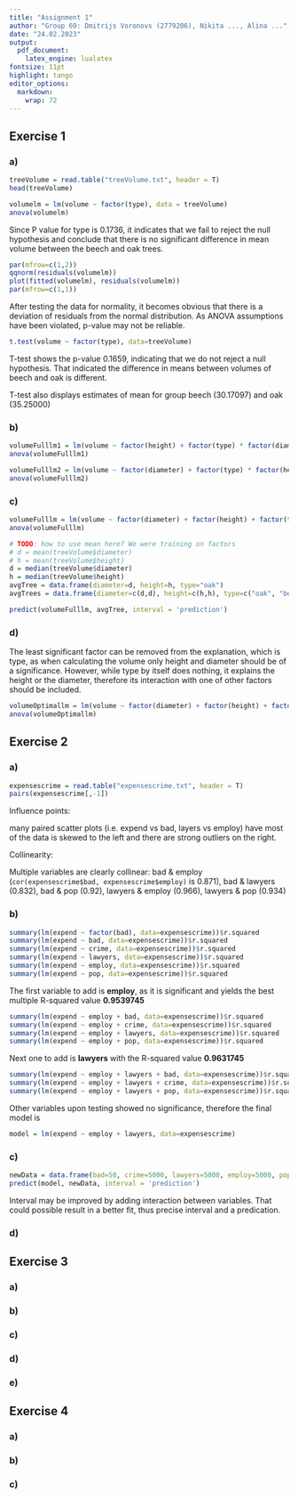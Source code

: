 ```yaml
---
title: "Assignment 1"
author: "Group 69: Dmitrijs Voronovs (2779206), Nikita ..., Alina ..."
date: "24.02.2023"
output: 
  pdf_document: 
    latex_engine: lualatex
fontsize: 11pt
highlight: tango
editor_options: 
  markdown: 
    wrap: 72
---
```


## Exercise 1

```{=html}
<!--# 
The Amsterdamsche Bos forestry wishes to estimate the total wood volume of the trees on its domain. To this end the forestry has cut a sample of 59 trees of their most prevalent types beech and oak and collected the data from the cut trees in the file treeVolume.txt Download treeVolume.txt. The volume of these trees alongside with their height and trunk diameter have been measured; these are the columns volume, height and diameter, respectively. Column type gives the tree type: Beech or Oak. The tree type, height and diameter can be measured in the field without sacrificing the tree. The forestry hypothesizes that these are predictive of the wood volume.
 -->
```
### a)

```{=html}
<!--# 
a)  Investigate whether the tree type influences volume by performing ANOVA, without taking diameter and height into account. Can a t-test be related to the above ANOVA test? Estimate the volumes for the two tree types.
 -->
```
```r
treeVolume = read.table("treeVolume.txt", header = T)
head(treeVolume)
```

```r
volumelm = lm(volume ~ factor(type), data = treeVolume)
anova(volumelm)
```

Since P value for type is 0.1736, it indicates that we fail to reject
the null hypothesis and conclude that there is no significant difference
in mean volume between the beech and oak trees.

```r
par(mfrow=c(1,2))
qqnorm(residuals(volumelm))
plot(fitted(volumelm), residuals(volumelm))
par(mfrow=c(1,1))
```

After testing the data for normality, it becomes obvious that there is a
deviation of residuals from the normal distribution. As ANOVA
assumptions have been violated, p-value may not be reliable.

```r
t.test(volume ~ factor(type), data=treeVolume)
```

T-test shows the p-value 0.1659, indicating that we do not reject a null
hypothesis. That indicated the difference in means between volumes of
beech and oak is different.

T-test also displays estimates of mean for group beech (30.17097) and
oak (35.25000)

### b)

```{=html}
<!--# 
b)  Now include diameter and height as explanatory variables into the analysis. Investigate whether the influence of diameter on volume is similar for the both tree types. Do the same for the influence of height on volume. (Consider at most one (relevant) pairwise interaction per model.) Comment.
 -->
```
```r
volumeFulllm1 = lm(volume ~ factor(height) + factor(type) * factor(diameter), data = treeVolume)
anova(volumeFulllm1)
```

<!--#TODO: clarify that summary shows only factor(type)oak.Should we use separate data for each model i.e. oak_data <- subset(treeVolume, type == "oak")-->

```r
volumeFulllm2 = lm(volume ~ factor(diameter) + factor(type) * factor(height), data = treeVolume)
anova(volumeFulllm2)
```

### c)

```{=html}
<!--# 

c)  Using the results from c), investigate how diameter, height and type influence volume. Comment. Using the resulting model, predict the volume for a tree with the (overall) average diameter and height?

 -->
```
```r
volumeFulllm = lm(volume ~ factor(diameter) + factor(height) + factor(type), data = treeVolume)
anova(volumeFulllm)
```

<!--# TODO: how to comment? -->

```r
# TODO: how to use mean here? We were training on factors
# d = mean(treeVolume$diameter)
# h = mean(treeVolume$height)
d = median(treeVolume$diameter)
h = median(treeVolume$height)
avgTree = data.frame(diameter=d, height=h, type="oak")
avgTrees = data.frame(diameter=c(d,d), height=c(h,h), type=c("oak", "beech"))

predict(volumeFulllm, avgTree, interval = 'prediction')
```

### d)

```{=html}
<!--# 

d)  Propose a transformation of the explanatory variables that possibly yields a better model (verify this).  (Hint: think of a natural link between the response and explanatory variables.)

 -->
```
The least significant factor can be removed from the explanation, which
is type, as when calculating the volume only height and diameter should
be of a significance. However, while type by itself does nothing, it
explains the height or the diameter, therefore its interaction with one
of other factors should be included.

```r
volumeOptimallm = lm(volume ~ factor(diameter) + factor(height) + factor(height):factor(type), data = treeVolume)
anova(volumeOptimallm)
```

<!--# TODO: is it good enough? How to measure the model effectivnesS? lecture 8, Diagnostic in linear regression?? -->

## Exercise 2

<!--# 

The data in expensescrime.txt Download expensescrime.txt were obtained to determine factors related to state expenditures on criminal activities (courts, police, etc.) The variables are: state (indicating the state in the USA), expend (state expenditures on criminal activities in $1000), bad (crime rate per 100000), crime (number of persons under criminal supervision), lawyers (number of lawyers in the state), employ (number of persons employed in the state) and pop (population of the state in 1000). In the regression analysis, take expend as response variable and bad, crime, lawyers, employ and pop as explanatory variables.

 -->

### a)

<!--# 

a)  Make some graphical summaries of the data. Investigate the problem of influence points, and the problem of collinearity.

 -->

```r
expensescrime = read.table("expensescrime.txt", header = T)
pairs(expensescrime[,-1])
```

Influence points:

many paired scatter plots (i.e. expend vs bad, layers vs employ) have
most of the data is skewed to the left and there are strong outliers on
the right.

<!--# TODO: add plots, etc. -->

Collinearity:

Multiple variables are clearly collinear: bad & employ
(`cor(expensescrime$bad, expensescrime$employ)` is 0.871), bad & lawyers
(0.832), bad & pop (0.92), lawyers & employ (0.966), lawyers & pop
(0.934)

### b)

<!--# b)  Fit a linear regression model to the data. Use the step-up method to find the best model. Comment. -->

<!--# TODO: Cleanup afterwards -->

```r
summary(lm(expend ~ factor(bad), data=expensescrime))$r.squared
summary(lm(expend ~ bad, data=expensescrime))$r.squared
summary(lm(expend ~ crime, data=expensescrime))$r.squared
summary(lm(expend ~ lawyers, data=expensescrime))$r.squared
summary(lm(expend ~ employ, data=expensescrime))$r.squared
summary(lm(expend ~ pop, data=expensescrime))$r.squared


```

<!--# TODO: should we use factor(bad) only or with others as well? Should we include it??? It always gives 1 -->

The first variable to add is **employ**, as it is significant and yields
the best multiple R-squared value **0.9539745**

```r
summary(lm(expend ~ employ + bad, data=expensescrime))$r.squared
summary(lm(expend ~ employ + crime, data=expensescrime))$r.squared
summary(lm(expend ~ employ + lawyers, data=expensescrime))$r.squared
summary(lm(expend ~ employ + pop, data=expensescrime))$r.squared
```

Next one to add is **lawyers** with the R-squared value **0.9631745**

```r
summary(lm(expend ~ employ + lawyers + bad, data=expensescrime))$r.squared
summary(lm(expend ~ employ + lawyers + crime, data=expensescrime))$r.squared
summary(lm(expend ~ employ + lawyers + pop, data=expensescrime))$r.squared
```

Other variables upon testing showed no significance, therefore the final
model is

```r
model = lm(expend ~ employ + lawyers, data=expensescrime)
```

### c)

<!--# c)  Determine a 95% prediction interval for the expend using the model you preferred in b) for a (hypothetical) state with bad=50, crime=5000, lawyers=5000, employ=5000 and pop=5000. Can you improve this interval? -->

```r
newData = data.frame(bad=50, crime=5000, lawyers=5000, employ=5000, pop=5000)
predict(model, newData, interval = 'prediction')
```

Interval may be improved by adding interaction between variables. That
could possible result in a better fit, thus precise interval and a
predication.

### d)

## Exercise 3

### a)

### b)

### c)

### d)

### e)

## Exercise 4

### a)

### b)

### c)
